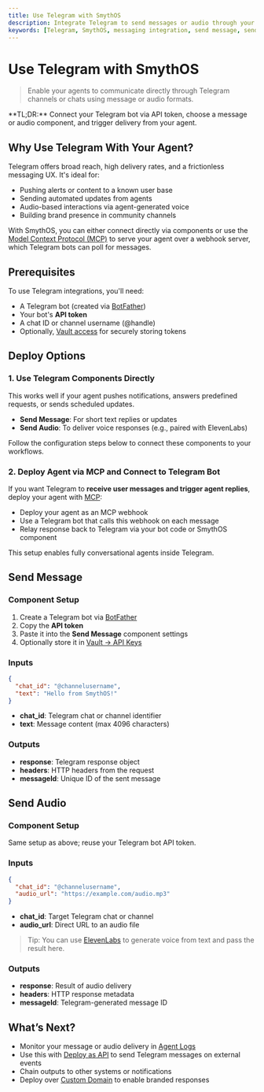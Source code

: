 ```yaml
---
title: Use Telegram with SmythOS
description: Integrate Telegram to send messages or audio through your agents in SmythOS.
keywords: [Telegram, SmythOS, messaging integration, send message, send audio, API bot, bot token]
---
```


# Use Telegram with SmythOS

> Enable your agents to communicate directly through Telegram channels or chats using message or audio formats.

<InfoCallout>
**TL;DR:** Connect your Telegram bot via API token, choose a message or audio component, and trigger delivery from your agent.
</InfoCallout>

<Divider />

## Why Use Telegram With Your Agent?

Telegram offers broad reach, high delivery rates, and a frictionless messaging UX. It's ideal for:

- Pushing alerts or content to a known user base
- Sending automated updates from agents
- Audio-based interactions via agent-generated voice
- Building brand presence in community channels

With SmythOS, you can either connect directly via components or use the [Model Context Protocol (MCP)](/docs/agent-deployments/deployments/deploy-as-mcp-server) to serve your agent over a webhook server, which Telegram bots can poll for messages.

<Divider />

## Prerequisites

To use Telegram integrations, you'll need:

- A Telegram bot (created via [BotFather](https://t.me/botfather))
- Your bot's **API token**
- A chat ID or channel username (@handle)
- Optionally, [Vault access](/docs/agent-studio/key-concepts/vault) for securely storing tokens

<Divider />

## Deploy Options

### 1. Use Telegram Components Directly

This works well if your agent pushes notifications, answers predefined requests, or sends scheduled updates.

- **Send Message**: For short text replies or updates
- **Send Audio**: To deliver voice responses (e.g., paired with ElevenLabs)

Follow the configuration steps below to connect these components to your workflows.

### 2. Deploy Agent via MCP and Connect to Telegram Bot

If you want Telegram to **receive user messages and trigger agent replies**, deploy your agent with [MCP](/docs/agent-deployments/deployments/deploy-as-mcp-server):

- Deploy your agent as an MCP webhook
- Use a Telegram bot that calls this webhook on each message
- Relay response back to Telegram via your bot code or SmythOS component

This setup enables fully conversational agents inside Telegram.

<Divider />

## Send Message

### Component Setup

1. Create a Telegram bot via [BotFather](https://t.me/botfather)
2. Copy the **API token**
3. Paste it into the **Send Message** component settings
4. Optionally store it in [Vault → API Keys](/docs/agent-studio/key-concepts/vault)

### Inputs

```json
{
  "chat_id": "@channelusername",
  "text": "Hello from SmythOS!"
}
```

- **chat_id**: Telegram chat or channel identifier
- **text**: Message content (max 4096 characters)

### Outputs

- **response**: Telegram response object
- **headers**: HTTP headers from the request
- **messageId**: Unique ID of the sent message

<Divider />

## Send Audio

### Component Setup

Same setup as above; reuse your Telegram bot API token.

### Inputs

```json
{
  "chat_id": "@channelusername",
  "audio_url": "https://example.com/audio.mp3"
}
```

- **chat_id**: Target Telegram chat or channel
- **audio_url**: Direct URL to an audio file

> Tip: You can use [ElevenLabs](/docs/agent-deployments/integration-components/elevenlabs-integration) to generate voice from text and pass the result here.

### Outputs

- **response**: Result of audio delivery
- **headers**: HTTP response metadata
- **messageId**: Telegram-generated message ID

<Divider />

## What’s Next?

- Monitor your message or audio delivery in [Agent Logs](/docs/agent-studio/manage-agents/logs)
- Use this with [Deploy as API](/docs/agent-deployments/deployments/deploy-as-api) to send Telegram messages on external events
- Chain outputs to other systems or notifications
- Deploy over [Custom Domain](/docs/agent-deployments/deployments/deploy-to-your-domain) to enable branded responses

<PromptCard prompt="Set up a Telegram bot and connect it to your SmythOS agent using either direct components or MCP deployment." />

